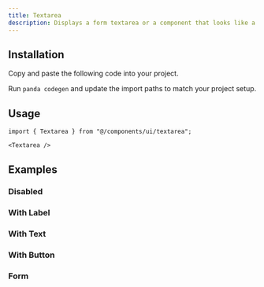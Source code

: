 ```yaml
---
title: Textarea
description: Displays a form textarea or a component that looks like a textarea.
---
```


<ComponentPreview name="textarea-demo" />

## Installation

<Steps>

<Step>Copy and paste the following code into your project.</Step>

<ComponentSource name="textarea.ts" type="recipe" />

<ComponentSource name="textarea.tsx" type="component" />

<Step>Run `panda codegen` and update the import paths to match your project setup.</Step>

</Steps>

## Usage

```tsx
import { Textarea } from "@/components/ui/textarea";
```

```tsx
<Textarea />
```

## Examples

### Disabled

<ComponentPreview name="textarea-disabled" />

### With Label

<ComponentPreview name="textarea-with-label" />

### With Text

<ComponentPreview name="textarea-with-text" />

### With Button

<ComponentPreview name="textarea-with-button" />

### Form

<ComponentPreview name="textarea-form" />
